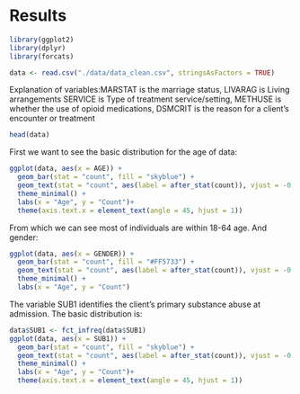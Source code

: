 # Results
```r
library(ggplot2)
library(dplyr)
library(forcats)

data <- read.csv("./data/data_clean.csv", stringsAsFactors = TRUE)
```
Explanation of variables:MARSTAT is the marriage status, LIVARAG is Living arrangements
SERVICE is Type of treatment service/setting, METHUSE is whether the use of opioid medications, DSMCRIT is the reason for a client's encounter or treatment
```r
head(data)
```
First we want to see the basic distribution for the age of data:
```r
ggplot(data, aes(x = AGE)) + 
  geom_bar(stat = "count", fill = "skyblue") + 
  geom_text(stat = "count", aes(label = after_stat(count)), vjust = -0.3) +
  theme_minimal() +
  labs(x = "Age", y = "Count")+
  theme(axis.text.x = element_text(angle = 45, hjust = 1))
```
From which we can see most of individuals are within 18-64 age.
And gender:
```r
ggplot(data, aes(x = GENDER)) + 
  geom_bar(stat = "count", fill = "#FF5733") + 
  geom_text(stat = "count", aes(label = after_stat(count)), vjust = -0.3) +
  theme_minimal() +
  labs(x = "Age", y = "Count")
```
The variable SUB1 identifies the client's primary substance abuse at admission. The basic distribution is:
```r
data$SUB1 <- fct_infreq(data$SUB1)
ggplot(data, aes(x = SUB1)) + 
  geom_bar(stat = "count", fill = "skyblue") + 
  geom_text(stat = "count", aes(label = after_stat(count)), vjust = -0.3) +
  theme_minimal() +
  labs(x = "Age", y = "Count")+
  theme(axis.text.x = element_text(angle = 45, hjust = 1))
```


